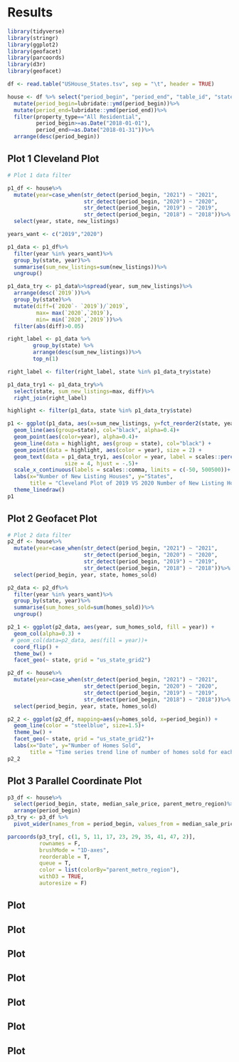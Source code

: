 # Results

```r
library(tidyverse)
library(stringr)
library(ggplot2)
library(geofacet)
library(parcoords)
library(d3r)
library(geofacet)
```

```r
df <- read.table("USHouse_States.tsv", sep = "\t", header = TRUE)

house <- df %>% select("period_begin", "period_end", "table_id", "state", "state_code", "property_type", "median_sale_price", "median_list_price", "median_ppsf", "median_list_ppsf", "homes_sold", "new_listings", "inventory", "months_of_supply", "avg_sale_to_list", "sold_above_list", "off_market_in_two_weeks", "parent_metro_region")%>%
  mutate(period_begin=lubridate::ymd(period_begin))%>%
  mutate(period_end=lubridate::ymd(period_end))%>%
  filter(property_type=="All Residential",
         period_begin>=as.Date("2018-01-01"),
         period_end>=as.Date("2018-01-31"))%>%
  arrange(desc(period_begin))
```

## Plot 1 Cleveland Plot

```r
# Plot 1 data filter

p1_df <- house%>%
  mutate(year=case_when(str_detect(period_begin, "2021") ~ "2021",
                        str_detect(period_begin, "2020") ~ "2020",
                        str_detect(period_begin, "2019") ~ "2019",
                        str_detect(period_begin, "2018") ~ "2018"))%>%
  select(year, state, new_listings)

years_want <- c("2019","2020")

p1_data <- p1_df%>%
  filter(year %in% years_want)%>%
  group_by(state, year)%>%
  summarise(sum_new_listings=sum(new_listings))%>%
  ungroup()

p1_data_try <- p1_data%>%spread(year, sum_new_listings)%>%
  arrange(desc(`2019`))%>%
  group_by(state)%>%
  mutate(diff=(`2020`- `2019`)/`2019`,
         max= max(`2020`,`2019`),
         min= min(`2020`,`2019`))%>%
  filter(abs(diff)>0.05)

right_label <- p1_data %>%
        group_by(state) %>%
        arrange(desc(sum_new_listings))%>%
        top_n(1)

right_label <- filter(right_label, state %in% p1_data_try$state)

p1_data_try1 <- p1_data_try%>%
  select(state, sum_new_listings=max, diff)%>%
  right_join(right_label)

highlight <- filter(p1_data, state %in% p1_data_try$state)
```

```r
p1 <- ggplot(p1_data, aes(x=sum_new_listings, y=fct_reorder2(state, year=="2019", sum_new_listings, .desc=FALSE), color=year))+
  geom_line(aes(group=state), col="black", alpha=0.4)+
  geom_point(aes(color=year), alpha=0.4)+
  geom_line(data = highlight, aes(group = state), col="black") +
  geom_point(data = highlight, aes(color = year), size = 2) +
  geom_text(data = p1_data_try1, aes(color = year, label = scales::percent(round(diff, 3))),
                  size = 4, hjust = -.5)+
  scale_x_continuous(labels = scales::comma, limits = c(-50, 500500))+
  labs(x="Number of New Listing Houses", y="States", 
       title = "Cleveland Plot of 2019 VS 2020 Number of New Listing Houses")+
  theme_linedraw()
p1
```


## Plot 2 Geofacet Plot

```r
# Plot 2 data filter
p2_df <- house%>%
  mutate(year=case_when(str_detect(period_begin, "2021") ~ "2021",
                        str_detect(period_begin, "2020") ~ "2020",
                        str_detect(period_begin, "2019") ~ "2019",
                        str_detect(period_begin, "2018") ~ "2018"))%>%
  select(period_begin, year, state, homes_sold)

p2_data <- p2_df%>%
  filter(year %in% years_want)%>%
  group_by(state, year)%>%
  summarise(sum_homes_sold=sum(homes_sold))%>%
  ungroup()
```


```r
p2_1 <- ggplot(p2_data, aes(year, sum_homes_sold, fill = year)) +
  geom_col(alpha=0.3) +
 # geom_col(data=p2_data, aes(fill = year))+
  coord_flip() +
  theme_bw() +
  facet_geo(~ state, grid = "us_state_grid2")
```

```r
p2_df <- house%>%
  mutate(year=case_when(str_detect(period_begin, "2021") ~ "2021",
                        str_detect(period_begin, "2020") ~ "2020",
                        str_detect(period_begin, "2019") ~ "2019",
                        str_detect(period_begin, "2018") ~ "2018"))%>%
  select(period_begin, year, state, homes_sold)

```


```r
p2_2 <- ggplot(p2_df, mapping=aes(y=homes_sold, x=period_begin)) +
  geom_line(color = "steelblue", size=1.5)+
  theme_bw() +
  facet_geo(~ state, grid = "us_state_grid2")+
  labs(x="Date", y="Number of Homes Sold", 
       title = "Time series trend line of number of homes sold for each state")
p2_2
```

## Plot 3 Parallel Coordinate Plot

```r
p3_df <- house%>%
  select(period_begin, state, median_sale_price, parent_metro_region)%>%
  arrange(period_begin)
p3_try <- p3_df %>%
  pivot_wider(names_from = period_begin, values_from = median_sale_price)
```


```r
parcoords(p3_try[, c(1, 5, 11, 17, 23, 29, 35, 41, 47, 2)],
          rownames = F,
          brushMode = "1D-axes",
          reorderable = T,
          queue = T,
          color = list(colorBy="parent_metro_region"),
          withD3 = TRUE, 
          autoresize = F)
```

## Plot 

## Plot 

## Plot 

## Plot 

## Plot 

## Plot 

## Plot 


